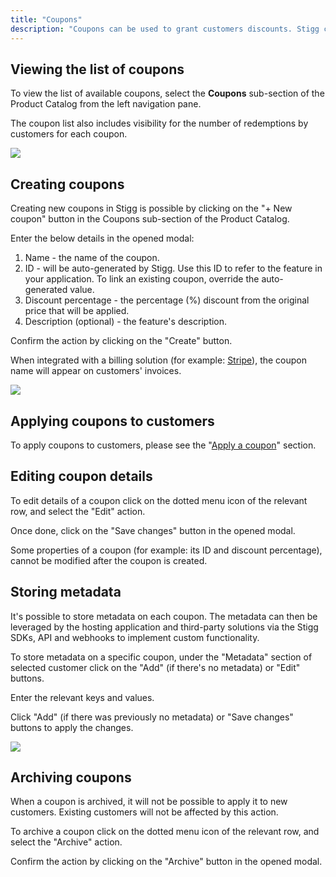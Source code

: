 ```yaml
---
title: "Coupons"
description: "Coupons can be used to grant customers discounts. Stigg currently supports customer-level percentage discounts; that is, when a coupon is applied to a customer, they'll receive X% off the price of every active subscriptions."
---
```

  
## Viewing the list of coupons

To view the list of available coupons, select the **Coupons** sub-section of the Product Catalog from the left navigation pane.

The coupon list also includes visibility for the number of redemptions by customers for each coupon.

![](/images/3365c96-Screen_Shot_2022-10-19_at_22.09.10.png)

## Creating coupons

Creating new coupons in Stigg is possible by clicking on the "+ New coupon" button in the Coupons sub-section of the Product Catalog.

Enter the below details in the opened modal:

1. Name - the name of the coupon.
2. ID - will be auto-generated by Stigg. Use this ID to refer to the feature in your application. To link an existing coupon, override the auto-generated value.
3. Discount percentage - the percentage (%) discount from the original price that will be applied.
4. Description (optional) - the feature's description.

Confirm the action by clicking on the "Create" button.

<Note>When integrated with a billing solution (for example: [Stripe](stripe)), the coupon name will appear on customers' invoices.</Note>

![](/images/f9a8c37-Screen_Shot_2022-10-19_at_23.23.57.png)

## Applying coupons to customers

To apply coupons to customers, please see the "[Apply a coupon](customers#applying-a-coupon)" section.

## Editing coupon details

To edit details of a coupon click on the dotted menu icon of the relevant row, and select the "Edit" action.

Once done, click on the "Save changes" button in the opened modal.

<Note>Some properties of a coupon (for example: its ID and discount percentage), cannot be modified after the coupon is created.</Note>

## Storing metadata

It's possible to store metadata on each coupon. The metadata can then be leveraged by the hosting application and third-party solutions via the Stigg SDKs, API and webhooks to implement custom functionality.

To store metadata on a specific coupon, under the "Metadata" section of selected customer click on the "Add" (if there's no metadata) or "Edit" buttons.

Enter the relevant keys and values.

Click "Add" (if there was previously no metadata) or "Save changes" buttons to apply the changes.

![](/images/1040afe-Screen_Shot_2022-10-19_at_23.03.19.png)

## Archiving coupons

When a coupon is archived, it will not be possible to apply it to new customers. Existing customers will not be affected by this action.

To archive a coupon click on the dotted menu icon of the relevant row, and select the "Archive" action.

Confirm the action by clicking on the "Archive" button in the opened modal.